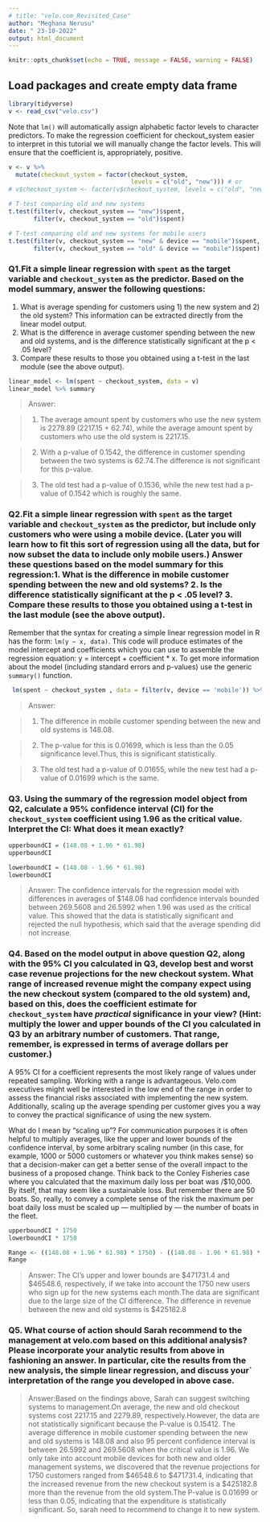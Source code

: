 ```yaml
---
# title: "velo.com_Revisited_Case"
author: "Meghana Nerusu"
date: " 23-10-2022"
output: html_document
---
```


```r
knitr::opts_chunk$set(echo = TRUE, message = FALSE, warning = FALSE)

```

## Load packages and create empty data frame

```r
library(tidyverse)
v <- read_csv("velo.csv")
```

Note that `lm()` will automatically assign alphabetic factor levels to character predictors.  To make the regression coefficient for checkout_system easier to interpret in this tutorial we will manually change the factor levels.  This will ensure that the coefficient is, appropriately, positive.

```r

v <- v %>% 
  mutate(checkout_system = factor(checkout_system, 
                                  levels = c("old", "new"))) # or
# v$checkout_system <- factor(v$checkout_system, levels = c("old", "new"))

```


```r
# T-test comparing old and new systems
t.test(filter(v, checkout_system == "new")$spent, 
       filter(v, checkout_system == "old")$spent)

# T-test comparing old and new systems for mobile users
t.test(filter(v, checkout_system == "new" & device == "mobile")$spent, 
       filter(v, checkout_system == "old" & device == "mobile")$spent)

```

### Q1.Fit a simple linear regression with `spent` as the target variable and `checkout_system` as the predictor. Based on the model summary, answer the following questions:
1. What is average spending for customers using 1) the new system and 2) the old system? This information can be extracted directly from the linear model output.
2. What is the difference in average customer spending between the new and old systems, and is the difference statistically significant at the p < .05 level?
3. Compare these results to those you obtained using a t-test in the last module (see the above output).

```r
linear_model <- lm(spent ~ checkout_system, data = v)
linear_model %>% summary

```

> Answer:  

> 1. The average amount spent by customers who use the new system is 2279.89 (2217.15 + 62.74), while the average amount spent by customers who use the old system is 2217.15.

> 2. With a p-value of 0.1542, the difference in customer spending between the two systems is 62.74.The difference is not significant for this p-value.

> 3. The old test had a p-value of 0.1536, while the new test had a p-value of 0.1542 which is roughly the same.


### Q2.Fit a simple linear regression with `spent` as the target variable and `checkout_system` as the predictor, but include only customers who were using a mobile device. (Later you will learn how to fit this sort of regression using all the data, but for now subset the data to include only mobile users.) Answer these questions based on the model summary for this regression:1. What is the difference in mobile customer spending between the new and old systems? 2. Is the difference statistically significant at the p < .05 level? 3. Compare these results to those you obtained using a t-test in the last module (see the above output).

Remember that the syntax for creating a simple linear regression model in R has the form:  `lm(y ~ x, data)`. This code will produce estimates of the model intercept and coefficients which you can use to assemble the regression equation:  y = intercept + coefficient * x.  To get more information about the model (including standard errors and p-values) use the generic `summary()` function. 


```r
 lm(spent ~ checkout_system , data = filter(v, device == 'mobile')) %>% summary
```

> Answer:  

> 1. The difference in mobile customer spending between the new and old systems is 148.08.

> 2. The p-value for this is 0.01699, which is less than the 0.05 significance level.Thus, this is significant statistically.

> 3. The old test had a p-value of 0.01655, while the new test had a p-value of 0.01699 which is the same.

 
###  Q3. Using the summary of the regression model object from Q2, calculate a 95% confidence interval (CI) for the `checkout_system` coefficient using 1.96 as the critical value. Interpret the CI: What does it mean exactly?

```r
upperboundCI = (148.08 + 1.96 * 61.98)
upperboundCI

lowerboundCI = (148.08 - 1.96 * 61.98)
lowerboundCI
```

> Answer: The confidence intervals for the regression model with differences in averages of $148.08 had confidence intervals bounded between 269.5608 and 26.5992 when 1.96 was used as the critical value. This showed that the data is statistically significant and rejected the null hypothesis, which said that the average spending did not increase.

### Q4. Based on the model output in above question Q2, along with the 95% CI you calculated in Q3, develop best and worst case revenue projections for the new checkout system.  What range of increased revenue might the company expect using the new checkout system (compared to the old system) and, based on this, does the coefficient estimate for `checkout_system`  have *practical* significance in your view? (Hint: multiply the lower and upper bounds of the CI you calculated in Q3 by an arbitrary number of customers.  That range, remember, is expressed in terms of average dollars per customer.)

A 95% CI for a coefficient represents the most likely range of values under repeated sampling.  Working with a range is advantageous.  Velo.com executives might well be interested in the low end of the range in order to assess the financial risks associated with implementing the new system.  Additionally, scaling up the average spending per customer gives you a way to convey the practical significance of using the new system. 

What do I mean by "scaling up"? For communication purposes it is often helpful to multiply averages, like the upper and lower bounds of the confidence interval, by some arbitrary scaling number (in this case, for example, 1000 or 5000 customers or whatever you think makes sense) so that a decision-maker can get a better sense of the overall impact to the business of a proposed change.  Think back to the Conley Fisheries case where you calculated that the maximum daily loss per boat was /$10,000.  By itself, that may seem like a sustainable loss. But remember there are 50 boats. So, really, to convey a complete sense of the risk the maximum per boat daily loss must be scaled up --- multiplied by --- the number of boats in the fleet. 

```r
upperboundCI * 1750
lowerboundCI * 1750

Range <- ((148.08 + 1.96 * 61.98) * 1750) - ((148.08 - 1.96 * 61.98) * 1750)
Range

```

> Answer: The CI's upper and lower bounds are $471731.4 and $46548.6, respectively, if we take into account the 1750 new users who sign up for the new systems each month.The data are significant due to the large size of the CI difference. The difference in revenue between the new and old systems is $425182.8

### Q5. What course of action should Sarah recommend to the management at velo.com based on this additional analysis? Please incorporate your analytic results from above in fashioning an answer. In particular, cite the results from the new analysis, the simple linear regression, and discuss your` interpretation of the range you developed in above case.

> Answer:Based on the findings above, Sarah can suggest switching systems to management.On average, the new and old checkout systems cost 2217.15 and 2279.89, respectively.However, the data are not statistically significant because the P-value is 0.15412. The average difference  in mobile customer spending between the new and old systems is 148.08 and also 95 percent confidence interval is between 26.5992 and 269.5608 when the critical value is 1.96. We only take into account mobile devices for both new and older management systems, we discovered that the revenue projections for 1750 customers ranged from $46548.6 to $471731.4, indicating that the increased revenue from the new checkout system is a $425182.8 more than the revenue from the old system.The P-value is 0.01699 or less than 0.05, indicating that the expenditure is statistically significant. So, sarah need to recommend to change it to new system.


